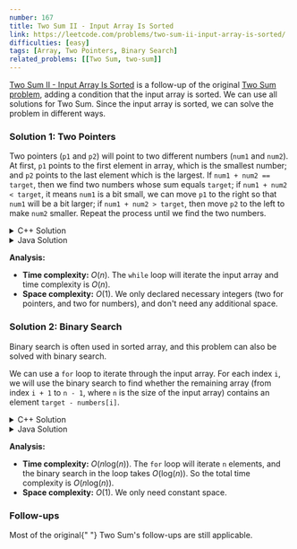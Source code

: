 ```yaml
---
number: 167
title: Two Sum II - Input Array Is Sorted
link: https://leetcode.com/problems/two-sum-ii-input-array-is-sorted/
difficulties: [easy]
tags: [Array, Two Pointers, Binary Search]
related_problems: [[Two Sum, two-sum]]
---
```



[Two Sum II - Input Array Is Sorted](https://leetcode.com/problems/two-sum-ii-input-array-is-sorted/) is a follow-up of the original [Two Sum problem](https://leetcode.com/problems/two-sum/), adding a condition that the input array is sorted. We can use all <Link to="/en/solution/two-sum">solutions for Two Sum</Link>. Since the input array is sorted, we can solve the problem in different ways.

### Solution 1: Two Pointers

Two pointers (`p1` and `p2`) will point to two different numbers (`num1` and `num2`). At first, `p1` points to the first element in array, which is the smallest number; and `p2` points to the last element which is the largest. If `num1 + num2 == target`, then we find two numbers whose sum equals `target`; if `num1 + num2 < target`, it means `num1` is a bit small, we can move `p1` to the right so that `num1` will be a bit larger; if `num1 + num2 > target`, then move `p2` to the left to make `num2` smaller. Repeat the process until we find the two numbers.

<details class="code-details">
    <summary>C++ Solution</summary>

```cpp
class Solution {
public:
    vector<int> twoSum(vector<int>& numbers, int target) {
        int p1 = 0, p2 = numbers.size() - 1;
        while (p1 < p2) {
            int num1 = numbers[p1], num2 = numbers[p2];
            if (num1 + num2 == target) {
                return {p1 + 1, p2 + 1};
            }
            else if (num1 + num2 < target) {
                p1++;
            }
            else {
                p2--;
            }
        }

        return {-1, -1};
    }
};
```

</details>

<details class="code-details">
    <summary>Java Solution</summary>

```java
class Solution {
    public int[] twoSum(int[] numbers, int target) {
        int p1 = 0, p2 = numbers.length - 1;
        while (p1 < p2) {
            int num1 = numbers[p1], num2 = numbers[p2];
            if (num1 + num2 == target) {
                return new int[] {p1 + 1, p2 + 1};
            }
            else if (num1 + num2 < target) {
                p1++;
            }
            else {
                p2--;
            }
        }

        return null;
    }
}
```

</details>

**Analysis:**

- **Time complexity:** $O(n)$. The `while` loop will iterate the input array and time complexity is $O(n)$.
- **Space complexity:** $O(1)$. We only declared necessary integers (two for pointers, and two for numbers), and don't need any additional space.

### Solution 2: Binary Search

Binary search is often used in sorted array, and this problem can also be solved with binary search.

We can use a `for` loop to iterate through the input array. For each index `i`, we will use the binary search to find whether the remaining array (from index `i + 1` to `n - 1`, where `n` is the size of the input array) contains an element `target - numbers[i]`.

<details class="code-details">
    <summary>C++ Solution</summary>

```cpp
class Solution {
public:
    vector<int> twoSum(vector<int>& numbers, int target) {
        int n = numbers.size();
        for (int i = 0; i < n; i++) {
            int number = numbers[i];
            // binary search from i + 1 to n - 1
            int left = i + 1, right = n - 1;
            while (left <= right) {
                int mid = left + (right - left) / 2;
                int sum = number + numbers[mid];
                if (sum == target) {
                    return {i + 1, mid + 1};
                }
                else if (sum < target) {
                    left = mid + 1;
                }
                else {
                    right = mid - 1;
                }
            }
        }

        return {-1, -1};
    }
};
```

</details>

<details class="code-details">
    <summary>Java Solution</summary>

```java
class Solution {
    public int[] twoSum(int[] numbers, int target) {
        int n = numbers.length;
        for (int i = 0; i < n; i++) {
            int number = numbers[i];
            // binary search from i + 1 to n - 1
            int left = i + 1, right = n - 1;
            while (left <= right) {
                int mid = left + (right - left) / 2;
                int sum = number + numbers[mid];
                if (sum == target) {
                    return new int[] {i + 1, mid + 1};
                }
                else if (sum < target) {
                    left = mid + 1;
                }
                else {
                    right = mid - 1;
                }
            }
        }

        return null;
    }
}
```

</details>

**Analysis:**

- **Time complexity:** $O(n\text{log}(n))$. The `for` loop will iterate `n` elements, and the binary search in the loop takes $O(\text{log}(n))$. So the total time complexity is $O(n\text{log}(n))$.
- **Space complexity:** $O(1)$. We only need constant space.

<div id="follow-up">
  <h3>Follow-ups</h3>
  <p>
    Most of the original{" "}
    <Link to="/en/solution/two-sum#follow-up">Two Sum's follow-ups</Link> are
    still applicable.
  </p>
</div>
